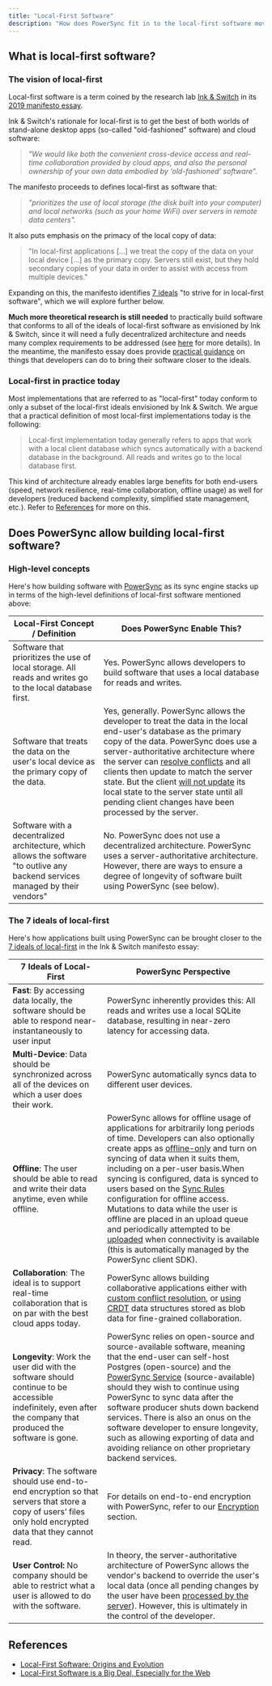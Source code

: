 ```yaml
---
title: "Local-First Software"
description: "How does PowerSync fit in to the local-first software movement?"
---
```


## What is local-first software?

### The vision of local-first

Local-first software is a term coined by the research lab [Ink & Switch](https://www.inkandswitch.com/) in its [2019 manifesto essay](https://www.inkandswitch.com/local-first/).

Ink & Switch's rationale for local-first is to get the best of both worlds of stand-alone desktop apps (so-called "old-fashioned" software) and cloud software: 

> _"We would like both the convenient cross-device access and real-time collaboration provided by cloud apps, and also the personal ownership of your own data embodied by ‘old-fashioned’ software"._

The manifesto proceeds to defines local-first as software that:

> _"prioritizes the use of local storage (the disk built into your computer) and local networks (such as your home WiFi) over servers in remote data centers"._

It also puts emphasis on the primacy of the local copy of data: 

> "In local-first applications \[...\] we treat the copy of the data on your local device \[...\] as the primary copy. Servers still exist, but they hold secondary copies of your data in order to assist with access from multiple devices."

Expanding on this, the manifesto identifies [7 ideals](https://www.inkandswitch.com/local-first/#seven-ideals-for-local-first-software) "to strive for in local-first software", which we will explore further below. 

**Much more theoretical research is still needed** to practically build software that conforms to all of the ideals of local-first software as envisioned by Ink & Switch, since it will need a fully decentralized architecture and needs many complex requirements to be addressed (see [here](https://www.powersync.com/blog/local-first-software-origins-and-evolution#why-are-the-ideals-of-local-first-difficult-to-achieve) for more details). In the meantime, the manifesto essay does provide [practical guidance](https://www.inkandswitch.com/local-first/#for-practitioners) on things that developers can do to bring their software closer to the ideals.

### Local-first in practice today

Most implementations that are referred to as "local-first" today conform to only a subset of the local-first ideals envisioned by Ink & Switch. We argue that a practical definition of most local-first implementations today is the following:

> Local-first implementation today generally refers to apps that work with a local client database which syncs automatically with a backend database in the background. All reads and writes go to the local database first. 

This kind of architecture already enables large benefits for both end-users (speed, network resilience, real-time collaboration, offline usage) as well for developers (reduced backend complexity, simplified state management, etc.). Refer to [References](/resources/local-first-software#references) for more on this.

## Does PowerSync allow building local-first software?

### High-level concepts

Here's how building software with [PowerSync](https://www.powersync.com/) as its sync engine stacks up in terms of the high-level definitions of local-first software mentioned above:

| Local-First Concept / Definition                                                                                                 | Does PowerSync Enable This?                                                                                                                                                                                                                                                                                                                                                                                                                                                                                           |
| -------------------------------------------------------------------------------------------------------------------------------- | --------------------------------------------------------------------------------------------------------------------------------------------------------------------------------------------------------------------------------------------------------------------------------------------------------------------------------------------------------------------------------------------------------------------------------------------------------------------------------------------------------------------- |
| Software that prioritizes the use of local storage. All reads and writes go to the local database first.                         | Yes. PowerSync allows developers to build software that uses a local database for reads and writes.                                                                                                                                                                                                                                                                                                                                                                                                                   |
| Software that treats the data on the user's local device as the primary copy of the data.                                        | Yes, generally. PowerSync allows the developer to treat the data in the local end-user's database as the primary copy of the data. PowerSync does use a server-authoritative architecture where the server can [resolve conflicts](/usage/lifecycle-maintenance/handling-update-conflicts) and all clients then update to match the server state. But the client [will not update](/architecture/consistency) its local state to the server state until all pending client changes have been processed by the server. |
| Software with a decentralized architecture, which allows the software "to outlive any backend services managed by their vendors" | No. PowerSync does not use a decentralized architecture. PowerSync uses a server-authoritative architecture. However, there are ways to ensure a degree of longevity of software built using PowerSync (see below).                                                                                                                                                                                                                                                                                                   |

### The 7 ideals of local-first

Here's how applications built using PowerSync can be brought closer to the [7 ideals of local-first](https://www.inkandswitch.com/local-first/#seven-ideals-for-local-first-software) in the Ink & Switch manifesto essay:

| 7 Ideals of Local-First                                                                                                                                      | PowerSync Perspective                                                                                                                                                                                                                                                                                                                                                                                                                                                                                                                                                                                                                                                                                      |
| ------------------------------------------------------------------------------------------------------------------------------------------------------------ | ---------------------------------------------------------------------------------------------------------------------------------------------------------------------------------------------------------------------------------------------------------------------------------------------------------------------------------------------------------------------------------------------------------------------------------------------------------------------------------------------------------------------------------------------------------------------------------------------------------------------------------------------------------------------------------------------------------- |
| **Fast**: By accessing data locally, the software should be able to respond near-instantaneously to user input                                               | PowerSync inherently provides this: All reads and writes use a local SQLite database, resulting in near-zero latency for accessing data.                                                                                                                                                                                                                                                                                                                                                                                                                                                                                                                                                                   |
| **Multi-Device**: Data should be synchronized across all of the devices on which a user does their work.                                                     | PowerSync automatically syncs data to different user devices.                                                                                                                                                                                                                                                                                                                                                                                                                                                                                                                                                                                                                                              |
| **Offline**: The user should be able to read and write their data anytime, even while offline.                                                               | PowerSync allows for offline usage of applications for arbitrarily long periods of time. Developers can also optionally create apps as [offline-only](/usage/use-case-examples/offline-only-usage) and turn on syncing of data when it suits them, including on a per-user basis.When syncing is configured, data is synced to users based on the [Sync Rules](/usage/sync-rules) configuration for offline access. Mutations to data while the user is offline are placed in an upload queue and periodically attempted to be [uploaded](/installation/client-side-setup/integrating-with-your-backend) when connectivity is available (this is automatically managed by the PowerSync client SDK). |
| **Collaboration**: The ideal is to support real-time collaboration that is on par with the best cloud apps today.                                            | PowerSync allows building collaborative applications either with [custom conflict resolution](/usage/lifecycle-maintenance/handling-update-conflicts/custom-conflict-resolution), or [using CRDT](/usage/use-case-examples/crdts) data structures stored as blob data for fine-grained collaboration.                                                                                                                                                                                                                                                                                                                                                                                                      |
| **Longevity**: Work the user did with the software should continue to be accessible indefinitely, even after the company that produced the software is gone. | PowerSync relies on open-source and source-available software, meaning that the end-user can self-host Postgres (open-source) and the [PowerSync Service](/architecture/powersync-service) (source-available) should they wish to continue using PowerSync to sync data after the software producer shuts down backend services. There is also an onus on the software developer to ensure longevity, such as allowing exporting of data and avoiding reliance on other proprietary backend services.                                                                                                                                                                                                      |
| **Privacy**: The software should use end-to-end encryption so that servers that store a copy of users’ files only hold encrypted data that they cannot read. | For details on end-to-end encryption with PowerSync, refer to our [Encryption](/usage/use-case-examples/data-encryption) section.                                                                                                                                                                                                                                                                                                                                                                                                                                                                                                                                                                          |
| **User Control:** No company should be able to restrict what a user is allowed to do with the software.                                                      | In theory, the server-authoritative architecture of PowerSync allows the vendor's backend to override the user's local data (once all pending changes by the user have been [processed by the server](/architecture/consistency)). However, this is ultimately in the control of the developer.                                                                                                                                                                                                                                                                                                                                                                                                          |

## References

* [Local-First Software: Origins and Evolution](https://www.powersync.com/blog/local-first-software-origins-and-evolution)
* [Local-First Software is a Big Deal, Especially for the Web](https://www.powersync.com/blog/local-first-is-a-big-deal-especially-for-the-web)